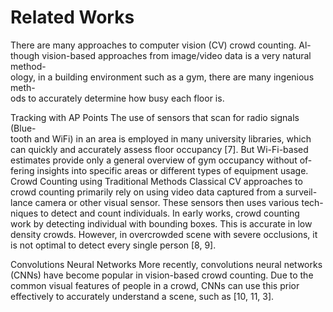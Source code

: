 # Related Works  

There are many approaches to computer vision (CV) crowd counting.  Al-  
though vision-based approaches from image/video data is a very natural method-  
ology, in a building environment such as a gym, there are many ingenious meth-  
ods to accurately determine how busy each floor is.  

Tracking with AP Points  The use of sensors that scan for radio signals (Blue-  
tooth and WiFi) in an area is employed in many university libraries, which  
can quickly and accurately assess floor occupancy [7].  But Wi-Fi-based  
estimates provide only a general overview of gym occupancy without of-  
fering insights into specific areas or different types of equipment usage.  
Crowd Counting using Traditional Methods  Classical CV approaches to  
crowd counting primarily rely on using video data captured from a surveil-  
lance camera or other visual sensor. These sensors then uses various tech-  
niques to detect and count individuals.  In early works, crowd counting  
work by detecting individual with bounding boxes. This is accurate in low  
density crowds. However, in overcrowded scene with severe occlusions, it  
is not optimal to detect every single person [8, 9].  

Convolutions Neural Networks  More recently, convolutions neural networks  
(CNNs) have become popular in vision-based crowd counting. Due to the  
common visual features of people in a crowd, CNNs can use this prior  
effectively to accurately understand a scene, such as [10, 11, 3].  